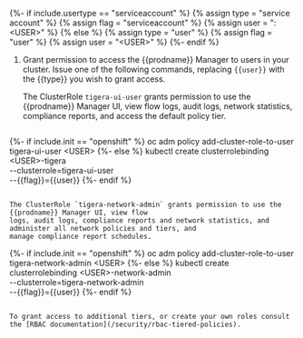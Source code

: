 {%- if include.usertype == "serviceaccount" %}
  {% assign type = "service account" %}
  {% assign flag = "serviceaccount" %}
  {% assign user = "<NAMESPACE>:<USER\>" %}
{% else %}
  {% assign type = "user" %}
  {% assign flag = "user" %}
  {% assign user = "<USER\>" %}
{%- endif %}

1. Grant permission to access the {{prodname}} Manager to users in your cluster. Issue one of the following
   commands, replacing `{{user}}` with the {{type}} you wish to grant access.

   The ClusterRole `tigera-ui-user` grants permission to use the {{prodname}} Manager UI, view flow
   logs, audit logs, network statistics, compliance reports, and access the default policy tier.

   ```
{%- if include.init == "openshift" %}
   oc adm policy add-cluster-role-to-user tigera-ui-user <USER\>
{%- else %}
   kubectl create clusterrolebinding <USER\>-tigera \
     --clusterrole=tigera-ui-user \
     --{{flag}}={{user}}
{%- endif %}
   ```

   The ClusterRole `tigera-network-admin` grants permission to use the {{prodname}} Manager UI, view flow
   logs, audit logs, compliance reports and network statistics, and administer all network policies and tiers, and
   manage compliance report schedules.

   ```
{%- if include.init == "openshift" %}
   oc adm policy add-cluster-role-to-user tigera-network-admin <USER\>
{%- else %}
   kubectl create clusterrolebinding <USER\>-network-admin \
     --clusterrole=tigera-network-admin \
     --{{flag}}={{user}}
{%- endif %}
   ```

   To grant access to additional tiers, or create your own roles consult the [RBAC documentation](/security/rbac-tiered-policies).
